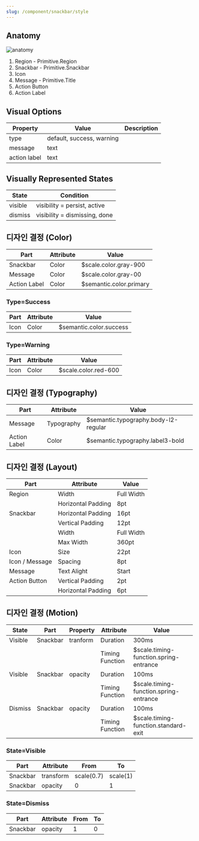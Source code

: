 ```yaml
---
slug: /component/snackbar/style
---
```


## Anatomy

<Anatomy>![anatomy](./anatomy.png)</Anatomy>

1. Region - Primitive.Region
2. Snackbar - Primitive.Snackbar
3. Icon
4. Message - Primitive.Title
5. Action Button
6. Action Label

## Visual Options

| Property     | Value                     | Description |
| ------------ | ------------------------- | ----------- |
| type         | default, success, warning |             |
| message      | text                      |             |
| action label | text                      |             |

## Visually Represented States

| State   | Condition                     |
| ------- | ----------------------------- |
| visible | visibility = persist, active  |
| dismiss | visibility = dismissing, done |

## 디자인 결정 (Color)

| Part         | Attribute | Value                   |
| ------------ | --------- | ----------------------- |
| Snackbar     | Color     | $scale.color.gray-900   |
| Message      | Color     | $scale.color.gray-00    |
| Action Label | Color     | $semantic.color.primary |

### Type=Success

| Part | Attribute | Value                   |
| ---- | --------- | ----------------------- |
| Icon | Color     | $semantic.color.success |

### Type=Warning

| Part | Attribute | Value                |
| ---- | --------- | -------------------- |
| Icon | Color     | $scale.color.red-600 |

## 디자인 결정 (Typography)

| Part         | Attribute  | Value                                |
| ------------ | ---------- | ------------------------------------ |
| Message      | Typography | $semantic.typography.body-l2-regular |
| Action Label | Color      | $semantic.typography.label3-bold     |

## 디자인 결정 (Layout)

| Part           | Attribute          | Value      |
| -------------- | ------------------ | ---------- |
| Region         | Width              | Full Width |
|                | Horizontal Padding | 8pt        |
| Snackbar       | Horizontal Padding | 16pt       |
|                | Vertical Padding   | 12pt       |
|                | Width              | Full Width |
|                | Max Width          | 360pt      |
| Icon           | Size               | 22pt       |
| Icon / Message | Spacing            | 8pt        |
| Message        | Text Alight        | Start      |
| Action Button  | Vertical Padding   | 2pt        |
|                | Horizontal Padding | 6pt        |

## 디자인 결정 (Motion)

| State   | Part     | Property | Attribute       | Value                                  |
| ------- | -------- | -------- | --------------- | -------------------------------------- |
| Visible | Snackbar | tranform | Duration        | 300ms                                  |
|         |          |          | Timing Function | $scale.timing-function.spring-entrance |
| Visible | Snackbar | opacity  | Duration        | 100ms                                  |
|         |          |          | Timing Function | $scale.timing-function.spring-entrance |
| Dismiss | Snackbar | opacity  | Duration        | 100ms                                  |
|         |          |          | Timing Function | $scale.timing-function.standard-exit   |

### State=Visible

| Part     | Attribute | From       | To       |
| -------- | --------- | ---------- | -------- |
| Snackbar | transform | scale(0.7) | scale(1) |
| Snackbar | opacity   | 0          | 1        |

### State=Dismiss

| Part     | Attribute | From | To  |
| -------- | --------- | ---- | --- |
| Snackbar | opacity   | 1    | 0   |
